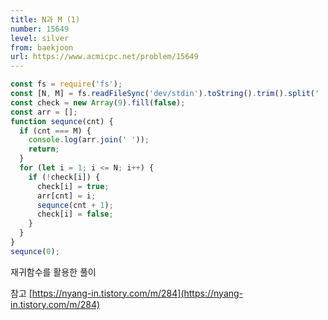 ```yaml
---
title: N과 M (1)
number: 15649
level: silver
from: baekjoon
url: https://www.acmicpc.net/problem/15649
---
```


```js
const fs = require('fs');
const [N, M] = fs.readFileSync('dev/stdin').toString().trim().split(' ').map(Number);
const check = new Array(9).fill(false);
const arr = [];
function sequnce(cnt) {
  if (cnt === M) {
    console.log(arr.join(' '));
    return;
  }
  for (let i = 1; i <= N; i++) {
    if (!check[i]) {
      check[i] = true;
      arr[cnt] = i;
      sequnce(cnt + 1);
      check[i] = false;
    }
  }
}
sequnce(0);
```

재귀함수를 활용한 풀이

참고 [https://nyang-in.tistory.com/m/284](https://nyang-in.tistory.com/m/284)
